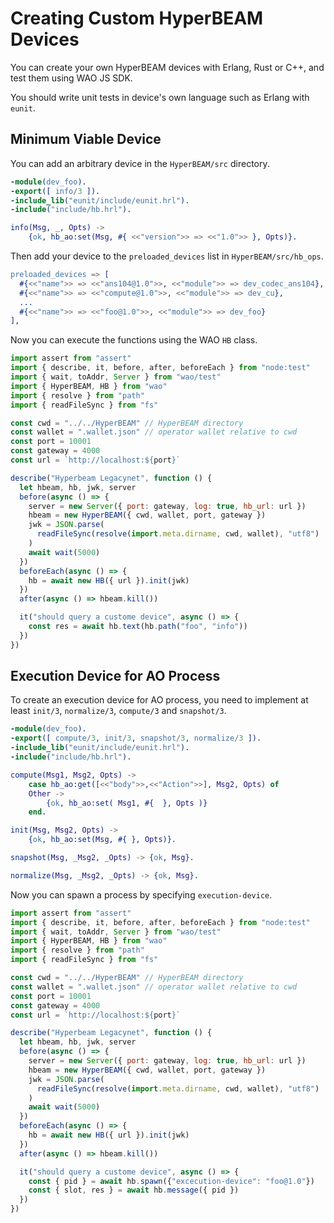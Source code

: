 # Creating Custom HyperBEAM Devices

You can create your own HyperBEAM devices with Erlang, Rust or C++, and test them using WAO JS SDK.

You should write unit tests in device's own language such as Erlang with `eunit`.

## Minimum Viable Device

You can add an arbitrary device in the `HyperBEAM/src` directory.

```erlang
-module(dev_foo).
-export([ info/3 ]).
-include_lib("eunit/include/eunit.hrl").
-include("include/hb.hrl").

info(Msg, _, Opts) ->
    {ok, hb_ao:set(Msg, #{ <<"version">> => <<"1.0">> }, Opts)}.
```

Then add your device to the `preloaded_devices` list in `HyperBEAM/src/hb_ops`.

```erlang
preloaded_devices => [
  #{<<"name">> => <<"ans104@1.0">>, <<"module">> => dev_codec_ans104},
  #{<<"name">> => <<"compute@1.0">>, <<"module">> => dev_cu},
  ...
  #{<<"name">> => <<"foo@1.0">>, <<"module">> => dev_foo}
],
```

Now you can execute the functions using the WAO `HB` class.

```js
import assert from "assert"
import { describe, it, before, after, beforeEach } from "node:test"
import { wait, toAddr, Server } from "wao/test"
import { HyperBEAM, HB } from "wao"
import { resolve } from "path"
import { readFileSync } from "fs"

const cwd = "../../HyperBEAM" // HyperBEAM directory
const wallet = ".wallet.json" // operator wallet relative to cwd
const port = 10001
const gateway = 4000
const url = `http://localhost:${port}`

describe("Hyperbeam Legacynet", function () {
  let hbeam, hb, jwk, server
  before(async () => {
    server = new Server({ port: gateway, log: true, hb_url: url })
    hbeam = new HyperBEAM({ cwd, wallet, port, gateway })
    jwk = JSON.parse(
      readFileSync(resolve(import.meta.dirname, cwd, wallet), "utf8")
    )
    await wait(5000)
  })
  beforeEach(async () => {
    hb = await new HB({ url }).init(jwk)
  })
  after(async () => hbeam.kill())

  it("should query a custome device", async () => {
    const res = await hb.text(hb.path("foo", "info"))
  })
})
```

## Execution Device for AO Process

To create an execution device for AO process, you need to implement at least `init/3`, `normalize/3`, `compute/3` and `snapshot/3`.

```erlang
-module(dev_foo).
-export([ compute/3, init/3, snapshot/3, normalize/3 ]).
-include_lib("eunit/include/eunit.hrl").
-include("include/hb.hrl").

compute(Msg1, Msg2, Opts) ->
    case hb_ao:get([<<"body">>,<<"Action">>], Msg2, Opts) of
	Other ->
	    {ok, hb_ao:set( Msg1, #{  }, Opts )}
    end.

init(Msg, Msg2, Opts) -> 
    {ok, hb_ao:set(Msg, #{ }, Opts)}.

snapshot(Msg, _Msg2, _Opts) -> {ok, Msg}.

normalize(Msg, _Msg2, _Opts) -> {ok, Msg}.
```

Now you can spawn a process by specifying `execution-device`.

```js
import assert from "assert"
import { describe, it, before, after, beforeEach } from "node:test"
import { wait, toAddr, Server } from "wao/test"
import { HyperBEAM, HB } from "wao"
import { resolve } from "path"
import { readFileSync } from "fs"

const cwd = "../../HyperBEAM" // HyperBEAM directory
const wallet = ".wallet.json" // operator wallet relative to cwd
const port = 10001
const gateway = 4000
const url = `http://localhost:${port}`

describe("Hyperbeam Legacynet", function () {
  let hbeam, hb, jwk, server
  before(async () => {
    server = new Server({ port: gateway, log: true, hb_url: url })
    hbeam = new HyperBEAM({ cwd, wallet, port, gateway })
    jwk = JSON.parse(
      readFileSync(resolve(import.meta.dirname, cwd, wallet), "utf8")
    )
    await wait(5000)
  })
  beforeEach(async () => {
    hb = await new HB({ url }).init(jwk)
  })
  after(async () => hbeam.kill())

  it("should query a custome device", async () => {
    const { pid } = await hb.spawn({"excecution-device": "foo@1.0"})
    const { slot, res } = await hb.message({ pid })
  })
})
```
